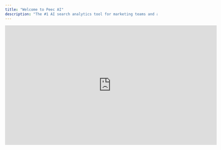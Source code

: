 ```yaml
---
title: "Welcome to Peec AI"
description: "The #1 AI search analytics tool for marketing teams and agencies."
---
```


<iframe width="700" height="393.75" src="https://www.youtube.com/embed/AR4gE1gr-TU?si=YRSc8JXrSQiYDyhK" title="YouTube video player" frameborder="0" allow="accelerometer; autoplay; clipboard-write; encrypted-media; gyroscope; picture-in-picture; web-share" referrerpolicy="strict-origin-when-cross-origin" allowfullscreen />

# Intro to Peec AI

Your audience isn't just using Google anymore. They're asking ChatGPT or Claude for product recommendations, using Perplexity for research, getting answers from Grok, and using AI overviews to learn about topics and compare options.

People are having conversations with AI instead of searching with keywords. This means visibility works differently now.

**Peec AI shows you how your brand appears in AI search.**

## What Peec AI does

We track whether your brand appears when people ask AI tools questions about your industry, products, or the problems you solve.

Peec AI works for any business wanting to understand their AI search presence. Individual companies tracking their own visibility or agencies monitoring multiple clients.

Visibility happens in two ways:

- **Brand mentions:** Your company is named in AI responses.
- **Source citations:** Your content is used or referenced, even without naming your brand.

We run your prompts daily across multiple AI models. This gives you reliable data on how often you appear compared to competitors.

## How Peec AI helps

- **Track AI visibility:** See when you're mentioned in relevant conversations across different AI models.
- **Monitor competitors:** Understand who else appears in your space and how often.
- **Find citation opportunities:** Discover which sources AI models trust and reference.
- **Spot content gaps:** Identify when you're cited as a source but not mentioned as a brand.
- **Track trends over time:** Monitor how your visibility changes as AI models evolve.
- **Make data-driven decisions:** Use probability-based insights for your strategy.
- **Understand AI behavior:** Learn which content types and sources perform best.
- **Optimize your approach:** Focus efforts on prompts and topics that matter most.